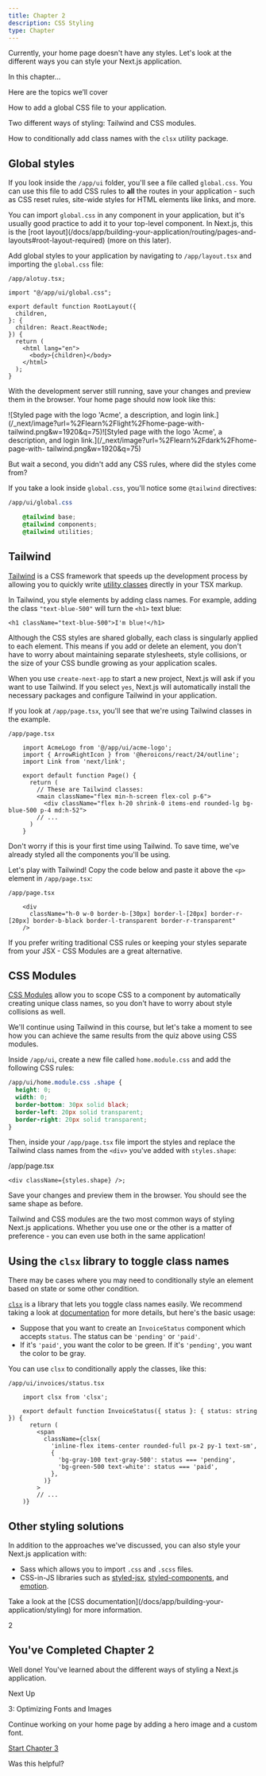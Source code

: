 ```yaml
---
title: Chapter 2
description: CSS Styling
type: Chapter
---
```


Currently, your home page doesn't have any styles. Let's look at the different
ways you can style your Next.js application.

In this chapter...

Here are the topics we’ll cover

How to add a global CSS file to your application.

Two different ways of styling: Tailwind and CSS modules.

How to conditionally add class names with the `clsx` utility package.

## Global styles

If you look inside the `/app/ui` folder, you'll see a file called
`global.css`. You can use this file to add CSS rules to **all** the routes in
your application - such as CSS reset rules, site-wide styles for HTML elements
like links, and more.

You can import `global.css` in any component in your application, but it's
usually good practice to add it to your top-level component. In Next.js, this
is the [root layout](/docs/app/building-your-application/routing/pages-and-
layouts#root-layout-required) (more on this later).

Add global styles to your application by navigating to `/app/layout.tsx` and
importing the `global.css` file:

```tsx
/app/alotuy.tsx;

import "@/app/ui/global.css";

export default function RootLayout({
  children,
}: {
  children: React.ReactNode;
}) {
  return (
    <html lang="en">
      <body>{children}</body>
    </html>
  );
}
```

With the development server still running, save your changes and preview them
in the browser. Your home page should now look like this:

![Styled page with the logo 'Acme', a description, and login
link.](/\_next/image?url=%2Flearn%2Flight%2Fhome-page-with-
tailwind.png&w=1920&q=75)![Styled page with the logo 'Acme', a description,
and login link.](/\_next/image?url=%2Flearn%2Fdark%2Fhome-page-with-
tailwind.png&w=1920&q=75)

But wait a second, you didn't add any CSS rules, where did the styles come
from?

If you take a look inside `global.css`, you'll notice some `@tailwind`
directives:

```css
/app/ui/global.css

    @tailwind base;
    @tailwind components;
    @tailwind utilities;
```

## Tailwind

[Tailwind](https://tailwindcss.com/) is a CSS framework that speeds up the
development process by allowing you to quickly write [utility
classes](https://tailwindcss.com/docs/utility-first) directly in your TSX
markup.

In Tailwind, you style elements by adding class names. For example, adding the
class `"text-blue-500"` will turn the `<h1>` text blue:

    <h1 className="text-blue-500">I'm blue!</h1>

Although the CSS styles are shared globally, each class is singularly applied
to each element. This means if you add or delete an element, you don't have to
worry about maintaining separate stylesheets, style collisions, or the size of
your CSS bundle growing as your application scales.

When you use `create-next-app` to start a new project, Next.js will ask if you
want to use Tailwind. If you select `yes`, Next.js will automatically install
the necessary packages and configure Tailwind in your application.

If you look at `/app/page.tsx`, you'll see that we're using Tailwind classes
in the example.

```tsx
/app/page.tsx

    import AcmeLogo from '@/app/ui/acme-logo';
    import { ArrowRightIcon } from '@heroicons/react/24/outline';
    import Link from 'next/link';

    export default function Page() {
      return (
        // These are Tailwind classes:
        <main className="flex min-h-screen flex-col p-6">
          <div className="flex h-20 shrink-0 items-end rounded-lg bg-blue-500 p-4 md:h-52">
        // ...
      )
    }
```

Don't worry if this is your first time using Tailwind. To save time, we've
already styled all the components you'll be using.

Let's play with Tailwind! Copy the code below and paste it above the `<p>`
element in `/app/page.tsx`:

```tsx
/app/page.tsx

    <div
      className="h-0 w-0 border-b-[30px] border-l-[20px] border-r-[20px] border-b-black border-l-transparent border-r-transparent"
    />
```

If you prefer writing traditional CSS rules or keeping your styles separate
from your JSX - CSS Modules are a great alternative.

## CSS Modules

[CSS Modules](/docs/basic-features/built-in-css-support) allow you to scope
CSS to a component by automatically creating unique class names, so you don't
have to worry about style collisions as well.

We'll continue using Tailwind in this course, but let's take a moment to see
how you can achieve the same results from the quiz above using CSS modules.

Inside `/app/ui`, create a new file called `home.module.css` and add the
following CSS rules:

```css
/app/ui/home.module.css .shape {
  height: 0;
  width: 0;
  border-bottom: 30px solid black;
  border-left: 20px solid transparent;
  border-right: 20px solid transparent;
}
```

Then, inside your `/app/page.tsx` file import the styles and replace the
Tailwind class names from the `<div>` you've added with `styles.shape`:

/app/page.tsx

    <div className={styles.shape} />;

Save your changes and preview them in the browser. You should see the same
shape as before.

Tailwind and CSS modules are the two most common ways of styling Next.js
applications. Whether you use one or the other is a matter of preference - you
can even use both in the same application!

## Using the `clsx` library to toggle class names

There may be cases where you may need to conditionally style an element based
on state or some other condition.

[`clsx`](https://www.npmjs.com/package/clsx) is a library that lets you toggle
class names easily. We recommend taking a look at
[documentation](https://github.com/lukeed/clsx) for more details, but here's
the basic usage:

- Suppose that you want to create an `InvoiceStatus` component which accepts `status`. The status can be `'pending'` or `'paid'`.
- If it's `'paid'`, you want the color to be green. If it's `'pending'`, you want the color to be gray.

You can use `clsx` to conditionally apply the classes, like this:

```tsx
/app/ui/invoices/status.tsx

    import clsx from 'clsx';

    export default function InvoiceStatus({ status }: { status: string }) {
      return (
        <span
          className={clsx(
            'inline-flex items-center rounded-full px-2 py-1 text-sm',
            {
              'bg-gray-100 text-gray-500': status === 'pending',
              'bg-green-500 text-white': status === 'paid',
            },
          )}
        >
        // ...
    )}
```

## Other styling solutions

In addition to the approaches we've discussed, you can also style your Next.js
application with:

- Sass which allows you to import `.css` and `.scss` files.
- CSS-in-JS libraries such as [styled-jsx](https://github.com/vercel/styled-jsx), [styled-components](https://github.com/vercel/next.js/tree/canary/examples/with-styled-components), and [emotion](https://github.com/vercel/next.js/tree/canary/examples/with-emotion).

Take a look at the [CSS documentation](/docs/app/building-your-
application/styling) for more information.

2

## You've Completed Chapter 2

Well done! You've learned about the different ways of styling a Next.js
application.

Next Up

3: Optimizing Fonts and Images

Continue working on your home page by adding a hero image and a custom font.

[Start Chapter 3](/learn/dashboard-app/optimizing-fonts-images)

Was this helpful?
